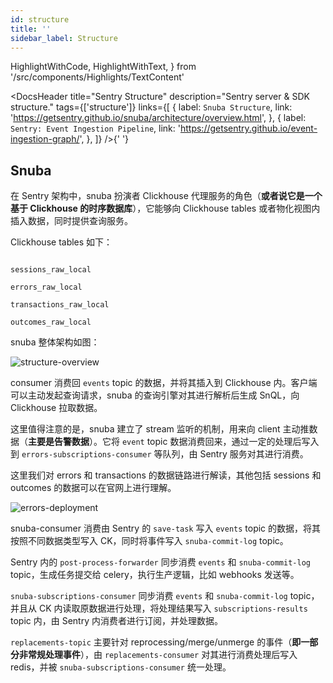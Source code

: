 ```yaml
---
id: structure
title: ''
sidebar_label: Structure
---
```


  HighlightWithCode,
  HighlightWithText,
} from '/src/components/Highlights/TextContent'

<DocsHeader
  title="Sentry Structure"
  description="Sentry server & SDK structure."
  tags={['structure']}
  links={[
    {
      label: `Snuba Structure`,
      link: 'https://getsentry.github.io/snuba/architecture/overview.html',
    },
    {
      label: `Sentry: Event Ingestion Pipeline`,
      link: 'https://getsentry.github.io/event-ingestion-graph/',
    },
  ]}
/>{' '}

## Snuba

在 Sentry 架构中，snuba 扮演者 Clickhouse 代理服务的角色（**或者说它是一个基于 Clickhouse 的时序数据库**），它能够向 Clickhouse tables 或者物化视图内插入数据，同时提供查询服务。

Clickhouse tables 如下：

```

sessions_raw_local

errors_raw_local

transactions_raw_local

outcomes_raw_local

```

snuba 整体架构如图：

![structure-overview](https://getsentry.github.io/snuba/_images/overview.png)

consumer 消费回 `events` topic 的数据，并将其插入到 Clickhouse 内。客户端可以主动发起查询请求，snuba 的查询引擎对其进行解析后生成 SnQL，向 Clickhouse 拉取数据。

这里值得注意的是，snuba 建立了 stream 监听的机制，用来向 client 主动推数据（**主要是告警数据**）。它将 `event` topic 数据消费回来，通过一定的处理后写入到 `errors-subscriptions-consumer` 等队列，由 Sentry 服务对其进行消费。

这里我们对 errors 和 transactions 的数据链路进行解读，其他包括 sessions 和 outcomes 的数据可以在官网上进行理解。

![errors-deployment](https://getsentry.github.io/snuba/_images/errors_transactions_deployment.png)

snuba-consumer 消费由 Sentry 的 `save-task` 写入 `events` topic 的数据，将其按照不同数据类型写入 CK，同时将事件写入 `snuba-commit-log` topic。

Sentry 内的 `post-process-forwarder` 同步消费 `events` 和 `snuba-commit-log` topic，生成任务提交给 celery，执行生产逻辑，比如 webhooks 发送等。

`snuba-subscriptions-consumer` 同步消费 `events` 和 `snuba-commit-log` topic，并且从 CK 内读取原数据进行处理，将处理结果写入 `subscriptions-results` topic 内，由 Sentry 内消费者进行订阅，并处理数据。

`replacements-topic` 主要针对 reprocessing/merge/unmerge 的事件（**即一部分非常规处理事件**），由 `replacements-consumer` 对其进行消费处理后写入 redis，并被 `snuba-subscriptions-consumer` 统一处理。

